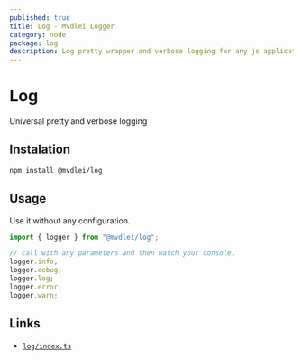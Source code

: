 ```yaml
---
published: true
title: Log - Mvdlei Logger
category: node
package: log
description: Log pretty wrapper and verbose logging for any js application and runtime
---
```


# Log

Universal pretty and verbose logging

## Instalation

```bash
npm install @mvdlei/log
```

## Usage

Use it without any configuration.

```ts
import { logger } from "@mvdlei/log";

// call with any parameters and then watch your console.
logger.info;
logger.debug;
logger.log;
logger.error;
logger.warn;

```

## Links

- [`log/index.ts`](https://github.com/m10rten/suite/tree/main/packages/log/index.ts)
